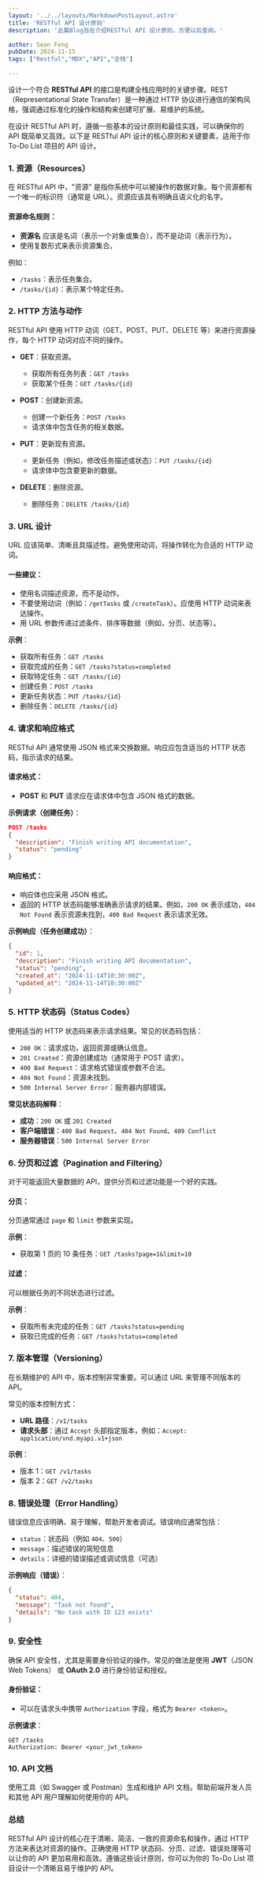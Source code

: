 ```yaml
---
layout: '../../layouts/MarkdownPostLayout.astro'
title: 'RESTful API 设计原则'
description: '此篇Blog旨在介绍RESTful API 设计原则，方便以后查阅。'

author: Sean Feng
pubDate: 2024-11-15
tags: ["Restful","MDX","API","全栈"]

---
```


设计一个符合 **RESTful API** 的接口是构建全栈应用时的关键步骤。REST（Representational State Transfer）是一种通过 HTTP 协议进行通信的架构风格，强调通过标准化的操作和结构来创建可扩展、易维护的系统。

在设计 RESTful API 时，遵循一些基本的设计原则和最佳实践，可以确保你的 API 既简单又高效。以下是 RESTful API 设计的核心原则和关键要素，适用于你 To-Do List 项目的 API 设计。

### 1. **资源（Resources）**
在 RESTful API 中，"资源" 是指你系统中可以被操作的数据对象。每个资源都有一个唯一的标识符（通常是 URL）。资源应该具有明确且语义化的名字。

#### 资源命名规则：
- **资源名** 应该是名词（表示一个对象或集合），而不是动词（表示行为）。
- 使用复数形式来表示资源集合。

例如：
- `/tasks`：表示任务集合。
- `/tasks/{id}`：表示某个特定任务。

### 2. **HTTP 方法与动作**
RESTful API 使用 HTTP 动词（GET、POST、PUT、DELETE 等）来进行资源操作，每个 HTTP 动词对应不同的操作。

- **GET**：获取资源。
  - 获取所有任务列表：`GET /tasks`
  - 获取某个任务：`GET /tasks/{id}`

- **POST**：创建新资源。
  - 创建一个新任务：`POST /tasks`
  - 请求体中包含任务的相关数据。

- **PUT**：更新现有资源。
  - 更新任务（例如，修改任务描述或状态）：`PUT /tasks/{id}`
  - 请求体中包含要更新的数据。

- **DELETE**：删除资源。
  - 删除任务：`DELETE /tasks/{id}`

### 3. **URL 设计**
URL 应该简单、清晰且具描述性。避免使用动词，将操作转化为合适的 HTTP 动词。

#### 一些建议：
- 使用名词描述资源，而不是动作。
- 不要使用动词（例如：`/getTasks` 或 `/createTask`）。应使用 HTTP 动词来表达操作。
- 用 URL 参数传递过滤条件、排序等数据（例如，分页、状态等）。

**示例**：
- 获取所有任务：`GET /tasks`
- 获取完成的任务：`GET /tasks?status=completed`
- 获取特定任务：`GET /tasks/{id}`
- 创建任务：`POST /tasks`
- 更新任务状态：`PUT /tasks/{id}`
- 删除任务：`DELETE /tasks/{id}`

### 4. **请求和响应格式**
RESTful API 通常使用 JSON 格式来交换数据。响应应包含适当的 HTTP 状态码，指示请求的结果。

#### 请求格式：
- **POST** 和 **PUT** 请求应在请求体中包含 JSON 格式的数据。

**示例请求（创建任务）**：
```json
POST /tasks
{
  "description": "Finish writing API documentation",
  "status": "pending"
}
```

#### 响应格式：
- 响应体也应采用 JSON 格式。
- 返回的 HTTP 状态码能够准确表示请求的结果。例如，`200 OK` 表示成功，`404 Not Found` 表示资源未找到，`400 Bad Request` 表示请求无效。

**示例响应（任务创建成功）**：
```json
{
  "id": 1,
  "description": "Finish writing API documentation",
  "status": "pending",
  "created_at": "2024-11-14T10:30:00Z",
  "updated_at": "2024-11-14T10:30:00Z"
}
```

### 5. **HTTP 状态码（Status Codes）**
使用适当的 HTTP 状态码来表示请求结果。常见的状态码包括：

- `200 OK`：请求成功，返回资源或确认信息。
- `201 Created`：资源创建成功（通常用于 POST 请求）。
- `400 Bad Request`：请求格式错误或参数不合法。
- `404 Not Found`：资源未找到。
- `500 Internal Server Error`：服务器内部错误。

**常见状态码解释**：
- **成功**：`200 OK` 或 `201 Created`
- **客户端错误**：`400 Bad Request`、`404 Not Found`、`409 Conflict`
- **服务器错误**：`500 Internal Server Error`

### 6. **分页和过滤（Pagination and Filtering）**
对于可能返回大量数据的 API，提供分页和过滤功能是一个好的实践。

#### 分页：
分页通常通过 `page` 和 `limit` 参数来实现。

**示例**：
- 获取第 1 页的 10 条任务：`GET /tasks?page=1&limit=10`

#### 过滤：
可以根据任务的不同状态进行过滤。

**示例**：
- 获取所有未完成的任务：`GET /tasks?status=pending`
- 获取已完成的任务：`GET /tasks?status=completed`

### 7. **版本管理（Versioning）**
在长期维护的 API 中，版本控制非常重要。可以通过 URL 来管理不同版本的 API。

常见的版本控制方式：
- **URL 路径**：`/v1/tasks`
- **请求头部**：通过 `Accept` 头部指定版本，例如：`Accept: application/vnd.myapi.v1+json`

**示例**：
- 版本 1：`GET /v1/tasks`
- 版本 2：`GET /v2/tasks`

### 8. **错误处理（Error Handling）**
错误信息应该明确、易于理解，帮助开发者调试。错误响应通常包括：
- `status`：状态码（例如 `404`、`500`）
- `message`：描述错误的简短信息
- `details`：详细的错误描述或调试信息（可选）

**示例响应（错误）**：
```json
{
  "status": 404,
  "message": "Task not found",
  "details": "No task with ID 123 exists"
}
```

### 9. **安全性**
确保 API 安全性，尤其是需要身份验证的操作。常见的做法是使用 **JWT**（JSON Web Tokens） 或 **OAuth 2.0** 进行身份验证和授权。

#### 身份验证：
- 可以在请求头中携带 `Authorization` 字段，格式为 `Bearer <token>`。

**示例请求**：
```http
GET /tasks
Authorization: Bearer <your_jwt_token>
```

### 10. **API 文档**
使用工具（如 Swagger 或 Postman）生成和维护 API 文档，帮助前端开发人员和其他 API 用户理解如何使用你的 API。

### 总结
RESTful API 设计的核心在于清晰、简洁、一致的资源命名和操作，通过 HTTP 方法来表达对资源的操作。正确使用 HTTP 状态码、分页、过滤、错误处理等可以让你的 API 更加易用和高效。遵循这些设计原则，你可以为你的 To-Do List 项目设计一个清晰且易于维护的 API。